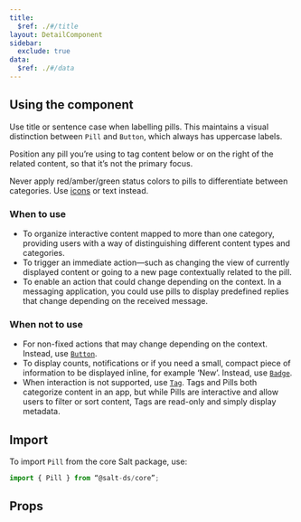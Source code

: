 ```yaml
---
title:
  $ref: ./#/title
layout: DetailComponent
sidebar:
  exclude: true
data:
  $ref: ./#/data
---
```


## Using the component

Use title or sentence case when labelling pills. This maintains a visual distinction between `Pill` and `Button`, which always has uppercase labels.

Position any pill you’re using to tag content below or on the right of the related content, so that it’s not the primary focus.

Never apply red/amber/green status colors to pills to differentiate between categories. Use [icons](/salt/components/icon) or text instead.

### When to use

- To organize interactive content mapped to more than one category, providing users with a way of distinguishing different content types and categories.
- To trigger an immediate action—such as changing the view of currently displayed content or going to a new page contextually related to the pill.
- To enable an action that could change depending on the context. In a messaging application, you could use pills to display predefined replies that change depending on the received message.

### When not to use

- For non-fixed actions that may change depending on the context. Instead, use [`Button`](/salt/components/button).
- To display counts, notifications or if you need a small, compact piece of information to be displayed inline, for example ‘New’. Instead, use [`Badge`](/salt/components/badge).
- When interaction is not supported, use [`Tag`](/salt/components/tag). Tags and Pills both categorize content in an app, but while Pills are interactive and allow users to filter or sort content, Tags are read-only and simply display metadata.

## Import

To import `Pill` from the core Salt package, use:

```js
import { Pill } from “@salt-ds/core”;
```

## Props

<PropsTable componentName="Pill" packageName="core" />
